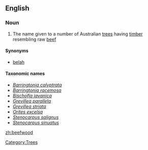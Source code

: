 {{wikipedia}}
==English==

===Noun===
{{en-noun}}

# The name given to a number of Australian [[tree]]s having [[timber]] resembling raw [[beef]]

====Synonyms====
* [[belah]]

====Taxonomic names====
{{rfc-header|Taxonomic names|lang=en}}
* ''[[Barringtonia calyptrata]]''
* ''[[Barringtonia racemosa]]''
* ''[[Bischofia javanica]]''
* ''[[Grevillea parallela]]''
* ''[[Grevillea striata]]''
* ''[[Orites excelsa]]''
* ''[[Stenocarpus salignus]]''
* ''[[Stenocarpus sinuatus]]''

[[Category:Trees]]

[[zh:beefwood]]